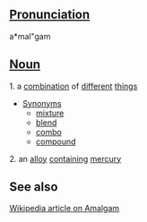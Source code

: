 ==[[Pronunciation]]==
a*mal"gam

==[[Noun]]==
1. a [[combination]] of [[different]] [[thing]]s
* [[Synonym]]s
** [[mixture]]
** [[blend]]
** [[combo]]
** [[compound]]
2. an [[alloy]] [[contain]]ing [[mercury]]

==See also==
[http://en2.wikipedia.org/wiki/Amalgam Wikipedia article on Amalgam]